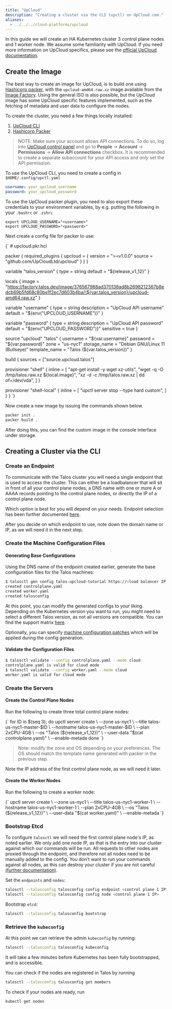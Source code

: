 ```yaml
---
title: "UpCloud"
description: "Creating a cluster via the CLI (upctl) on UpCloud.com."
aliases:
  - ../../../cloud-platforms/upcloud
---
```



In this guide we will create an HA Kubernetes cluster 3 control plane nodes and 1 worker node.
We assume some familiarity with UpCloud.
If you need more information on UpCloud specifics, please see the [official UpCloud documentation](https://upcloud.com/resources/docs).

## Create the Image

The best way to create an image for UpCloud, is to build one using
[Hashicorp packer](https://www.packer.io/docs/builders/hetzner-cloud), with the
`upcloud-amd64.raw.xz` image available from the [Image Factory](https://factory.talos.dev/).
Using the general ISO is also possible, but the UpCloud image has some UpCloud
specific features implemented, such as the fetching of metadata and user data to configure the nodes.

To create the cluster, you need a few things locally installed:

1. [UpCloud CLI](https://github.com/UpCloudLtd/upcloud-cli)
2. [Hashicorp Packer](https://learn.hashicorp.com/tutorials/packer/get-started-install-cli)

> NOTE: Make sure your account allows API connections.
> To do so, log into
> [UpCloud control panel](https://hub.upcloud.com/login) and go to **People**
> -> **Account** -> **Permissions** -> **Allow API connections** checkbox.
> It is recommended
> to create a separate subaccount for your API access and _only_ set the API permission.

To use the UpCloud CLI, you need to create a config in `$HOME/.config/upctl.yaml`

```yaml
username: your_upcloud_username
password: your_upcloud_password
```

To use the UpCloud packer plugin, you need to also export these credentials to your
environment variables, by e.g. putting the following in your `.bashrc` or `.zshrc`

```shell
export UPCLOUD_USERNAME="<username>"
export UPCLOUD_PASSWORD="<password>"
```

Next create a config file for packer to use:

<CodeBlock lang="hcl">
{`
# upcloud.pkr.hcl

packer {
  required_plugins {
    upcloud = {
      version = ">=v1.0.0"
      source  = "github.com/UpCloudLtd/upcloud"
    }
  }
}

variable "talos_version" {
  type    = string
  default = "${release_v1_12}"
}

locals {
  image = "https://factory.talos.dev/image/376567988ad370138ad8b2698212367b8edcb69b5fd68c80be1f2ec7d603b4ba/\${var.talos_version}/upcloud-amd64.raw.xz"
}

variable "username" {
  type        = string
  description = "UpCloud API username"
  default     = "\${env("UPCLOUD_USERNAME")}"
}

variable "password" {
  type        = string
  description = "UpCloud API password"
  default     = "\${env("UPCLOUD_PASSWORD")}"
  sensitive   = true
}

source "upcloud" "talos" {
  username        = "\${var.username}"
  password        = "\${var.password}"
  zone            = "us-nyc1"
  storage_name    = "Debian GNU/Linux 11 (Bullseye)"
  template_name   = "Talos (\${var.talos_version})"
}

build {
  sources = ["source.upcloud.talos"]

  provisioner "shell" {
    inline = [
      "apt-get install -y wget xz-utils",
      "wget -q -O /tmp/talos.raw.xz \${local.image}",
      "xz -d -c /tmp/talos.raw.xz | dd of=/dev/vda",
    ]
  }

  provisioner "shell-local" {
      inline = [
      "upctl server stop --type hard custom",
      ]
  }
}
`}
</CodeBlock>

Now create a new image by issuing the commands shown below.

```bash
packer init .
packer build .
```

After doing this, you can find the custom image in the console interface under storage.

## Creating a Cluster via the CLI

### Create an Endpoint

To communicate with the Talos cluster you will need a single endpoint that is used
to access the cluster.
This can either be a loadbalancer that will sit in front of
all your control plane nodes, a DNS name with one or more A or AAAA records pointing
to the control plane nodes, or directly the IP of a control plane node.

Which option is best for you will depend on your needs.
Endpoint selection has been further documented [here](../../getting-started/getting-started#decide-the-kubernetes-endpoint).

After you decide on which endpoint to use, note down the domain name or IP, as
we will need it in the next step.

### Create the Machine Configuration Files

#### Generating Base Configurations

Using the DNS name of the endpoint created earlier, generate the base
configuration files for the Talos machines:

```bash
$ talosctl gen config talos-upcloud-tutorial https://<load balancer IP or DNS>:<port> --install-disk /dev/vda
created controlplane.yaml
created worker.yaml
created talosconfig
```

At this point, you can modify the generated configs to your liking.
Depending on the Kubernetes version you want to run, you might need to select a different Talos version, as not all versions are compatible.
 You can find the support matrix [here](../../getting-started/support-matrix).

Optionally, you can specify [machine configuration patches](../../configure-your-talos-cluster/system-configuration/patching#configuration-patching-with-talosctl-cli)
which will be applied during the config generation.

#### Validate the Configuration Files

```bash
$ talosctl validate --config controlplane.yaml --mode cloud
controlplane.yaml is valid for cloud mode
$ talosctl validate --config worker.yaml --mode cloud
worker.yaml is valid for cloud mode
```

### Create the Servers

#### Create the Control Plane Nodes

Run the following to create three total control plane nodes:

<CodeBlock lang="sh">
{`
for ID in $(seq 3); do
    upctl server create \
      --zone us-nyc1 \
      --title talos-us-nyc1-master-$ID \
      --hostname talos-us-nyc1-master-$ID \
      --plan 2xCPU-4GB \
      --os "Talos (${release_v1_12})" \
      --user-data "$(cat controlplane.yaml)" \
      --enable-metada
done
`}
</CodeBlock>

> Note: modify the zone and OS depending on your preferences.
> The OS should match the template name generated with packer in the previous step.

Note the IP address of the first control plane node, as we will need it later.

#### Create the Worker Nodes

Run the following to create a worker node:

<CodeBlock lang="sh">
{`
upctl server create \
  --zone us-nyc1 \
  --title talos-us-nyc1-worker-1 \
  --hostname talos-us-nyc1-worker-1 \
  --plan 2xCPU-4GB \
  --os "Talos (${release_v1_12})" \
  --user-data "$(cat worker.yaml)" \
  --enable-metada
`}
</CodeBlock>

### Bootstrap Etcd

To configure `talosctl` we will need the first control plane node's IP, as noted earlier.
We only add one node IP, as that is the entry into our cluster against which our commands will be run.
All requests to other nodes are proxied through the endpoint, and therefore not
all nodes need to be manually added to the config.
You don't want to run your commands against all nodes, as this can destroy your
cluster if you are not careful [(further documentation)](../../getting-started/getting-started#configure-your-talosctl-client).

Set the `endpoints` and `nodes`:

```bash
talosctl --talosconfig talosconfig config endpoint <control plane 1 IP>
talosctl --talosconfig talosconfig config node <control plane 1 IP>
```

Bootstrap `etcd`:

```bash
talosctl --talosconfig talosconfig bootstrap
```

### Retrieve the `kubeconfig`

At this point we can retrieve the admin `kubeconfig` by running:

```bash
talosctl --talosconfig talosconfig kubeconfig
```

It will take a few minutes before Kubernetes has been fully bootstrapped, and is accessible.

You can check if the nodes are registered in Talos by running

```bash
talosctl --talosconfig talosconfig get members
```

To check if your nodes are ready, run

```bash
kubectl get nodes
```

